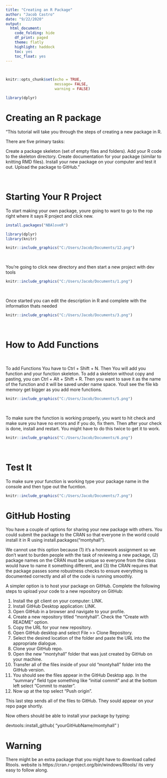 ```yaml
---
title: "Creating an R Package"
author: "Jacob Castro"
date: "9/22/2020" 
output: 
  html_document:
    code_folding: hide
    df_print: paged
    theme: flatly
    highlight: haddock
    toc: yes
    toc_float: yes
---
```

<br>  
  
```r


knitr::opts_chunk$set(echo = TRUE,
                      message= FALSE,
                      warning = FALSE)

library(dplyr)


```

# Creating an R package

"This tutorial will take you through the steps of creating a new package in R.

There are five primary tasks:

Create a package skeleton (set of empty files and folders).
Add your R code to the skeleton directory.
Create documentation for your package (similar to knitting RMD files).
Install your new package on your computer and test it out.
Upload the package to GitHub."


<br>


# Starting Your R Project

To start making your own package, youre going to want to go to the rop right where it says R project and click new.

```r
install.packages("NBAloveR")

library(dplyr)
library(knitr)

```

```r
knitr::include_graphics("C:/Users/Jacob/Documents/12.png")
```
<br>

You're going to click new directory and then start a new project with dev tools
<br>
```r
knitr::include_graphics("C:/Users/Jacob/Documents/1.png")
```
<br>

Once started you can edit the description in R and complete with the information thats needed
<br>
```r
knitr::include_graphics("C:/Users/Jacob/Documents/3.png")
```

<br>

# How to Add Functions
<br> 

To add Functions You have to Ctrl + Shift + N. Then You will add you function and your function skeleton. To add a skeleton without copy and pasting, you can Ctrl + Alt + Shift + R.  Then you want to save it as the name of the function and it will be saved under name space. Youll see the file kb memory get bigger as you add more functions.
<br>
```r
knitr::include_graphics("C:/Users/Jacob/Documents/5.png")
```
<br>

To make sure the function is working properly, you want to hit check and make sure you have no errors and if you do, fix them. Then after your check is done, install and restart. You might have to do this twice to get it to work. 
<br>
```r
knitr::include_graphics("C:/Users/Jacob/Documents/6.png")
```
<br>

# Test It
To make sure your function is working type your package name in the console and then type out the fucntion. 
```r
knitr::include_graphics("C:/Users/Jacob/Documents/7.png")
```
# GitHub Hosting
You have a couple of options for sharing your new package with others. You could submit the package to the CRAN so that everyone in the world could install it in R using install.packages(“montyhall”).

We cannot use this option because (1) it’s a homework assignment so we don’t want to burden people with the task of reviewing a new package, (2) package names on the CRAN must be unique so everyone from the class would have to name it something different, and (3) the CRAN requires that the package passes some robustness checks to ensure everything is documented correctly and all of the code is running smoothly.

A simpler option is to host your package on GitHub. Complete the following steps to upload your code to a new repository on GitHub:

1. Install the git client on your computer: LINK.
2. Install GitHub Desktop application: LINK.
3. Open GitHub in a browser and navigate to your profile.
4. Create a new repository titled “montyhall”. Check the “Create with README” option.
5. Copy the URL for your new repository.
6. Open GitHub desktop and select File >> Clone Repository.
7. Select the desired location of the folder and paste the URL into the appropriate dialogue.
8. Clone your GitHub repo.
9. Open the new “montyhall” folder that was just created by GitHub on your machine.
10. Transfer all of the files inside of your old “montyhall” folder into the GitHub version.
11. You should see the files appear in the GitHub Desktop app. In the “summary” field type something like “initial commit” and at the bottom left select “Commit to master”.
12. Now up at the top select “Push origin”.

This last step sends all of the files to GitHub. They sould appear on your repo page shortly.

Now others should be able to install your package by typing:

devtools::install_github( "yourGitHubName/montyhall" )

# Warning

There might be an extra package that you might have to download called Rtools. website is https://cran.r-project.org/bin/windows/Rtools/ its very easy to follow along. 
